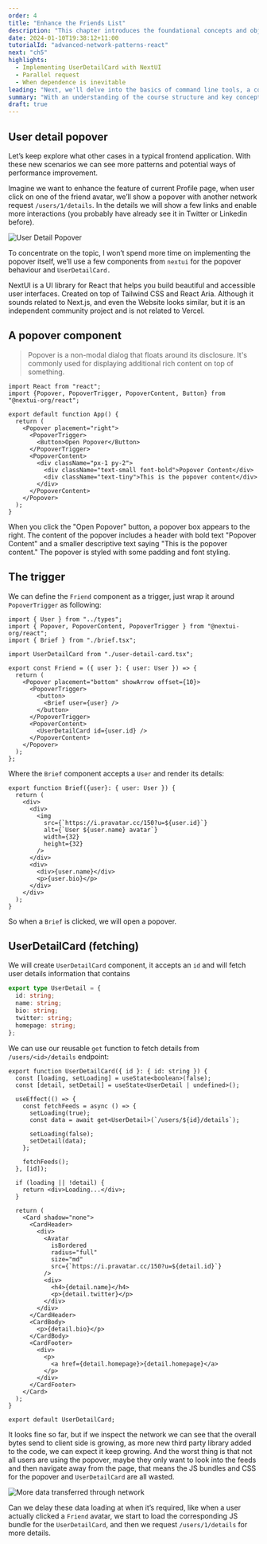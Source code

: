 ```yaml
---
order: 4
title: "Enhance the Friends List"
description: "This chapter introduces the foundational concepts and objectives of the course 'From Commit to Deployment.' It outlines the journey from coding to deployment, covering key practices in modern software development."
date: 2024-01-10T19:38:12+11:00
tutorialId: "advanced-network-patterns-react"
next: "ch5"
highlights:
  - Implementing UserDetailCard with NextUI
  - Parallel request
  - When dependence is inevitable
leading: "Next, we'll delve into the basics of command line tools, a cornerstone of automation tasks in efficient software development."
summary: "With an understanding of the course structure and key concepts, you're all set to dive into the world of modern software development. Let's begin this educational journey together!"
draft: true
---
```


## User detail popover

Let’s keep explore what other cases in a typical frontend application. With these new scenarios we can see more patterns and potential ways of performance improvement.

Imagine we want to enhance the feature of current Profile page, when user click on one of the friend avatar, we’ll show a popover with another network request `/users/1/details`. In the details we will show a few links and enable more interactions (you probably have already see it in Twitter or Linkedin before).

![User Detail Popover](/tutorials/advanced-network-patterns-react/ch4/user-detail-popover.png)

To concentrate on the topic, I won’t spend more time on implementing the popover itself, we’ll use a few components from `nextui` for the popover behaviour and `UserDetailCard.`

<InfoBox>
  NextUI is a UI library for React that helps you build beautiful and accessible user interfaces. Created on top of Tailwind CSS and React Aria.
  Although it sounds related to Next.js, and even the Website looks similar, but it is an independent community project and is not related to Vercel.
</InfoBox>

## A popover component

> Popover is a non-modal dialog that floats around its disclosure. It's commonly used for displaying additional rich content on top of something.

```tsx
import React from "react";
import {Popover, PopoverTrigger, PopoverContent, Button} from "@nextui-org/react";

export default function App() {
  return (
    <Popover placement="right">
      <PopoverTrigger>
        <Button>Open Popover</Button>
      </PopoverTrigger>
      <PopoverContent>
        <div className="px-1 py-2">
          <div className="text-small font-bold">Popover Content</div>
          <div className="text-tiny">This is the popover content</div>
        </div>
      </PopoverContent>
    </Popover>
  );
}
```

When you click the "Open Popover" button, a popover box appears to the right. The content of the popover includes a header with bold text "Popover Content" and a smaller descriptive text saying "This is the popover content." The popover is styled with some padding and font styling.

## The trigger

We can define the `Friend` component as a trigger, just wrap it around `PopoverTrigger` as following:

```tsx title="src/friend.tsx"
import { User } from "../types";
import { Popover, PopoverContent, PopoverTrigger } from "@nextui-org/react";
import { Brief } from "./brief.tsx";

import UserDetailCard from "./user-detail-card.tsx";

export const Friend = ({ user }: { user: User }) => {
  return (
    <Popover placement="bottom" showArrow offset={10}>
      <PopoverTrigger>
        <button>
          <Brief user={user} />
        </button>
      </PopoverTrigger>
      <PopoverContent>
        <UserDetailCard id={user.id} />
      </PopoverContent>
    </Popover>
  );
};
```

Where the `Brief` component accepts a `User` and render its details:

```tsx title="src/brief.tsx"
export function Brief({user}: { user: User }) {
  return (
    <div>
      <div>
        <img
          src={`https://i.pravatar.cc/150?u=${user.id}`}
          alt={`User ${user.name} avatar`}
          width={32}
          height={32}
        />
      </div>
      <div>
        <div>{user.name}</div>
        <p>{user.bio}</p>
      </div>
    </div>
  );
}
```

So when a `Brief` is clicked, we will open a popover.

## UserDetailCard (fetching)

We will create `UserDetailCard` component, it accepts an `id` and will fetch user details information that contains

```ts title="types.ts"
export type UserDetail = {
  id: string;
  name: string;
  bio: string;
  twitter: string;
  homepage: string;
};
```

We can use our reusable `get` function to fetch details from `/users/<id>/details` endpoint:

```tsx title="src/user-detail-card.tsx"
export function UserDetailCard({ id }: { id: string }) {
  const [loading, setLoading] = useState<boolean>(false);
  const [detail, setDetail] = useState<UserDetail | undefined>();

  useEffect(() => {
    const fetchFeeds = async () => {
      setLoading(true);
      const data = await get<UserDetail>(`/users/${id}/details`);

      setLoading(false);
      setDetail(data);
    };

    fetchFeeds();
  }, [id]);

  if (loading || !detail) {
    return <div>Loading...</div>;
  }

  return (
    <Card shadow="none">
      <CardHeader>
        <div>
          <Avatar
            isBordered
            radius="full"
            size="md"
            src={`https://i.pravatar.cc/150?u=${detail.id}`}
          />
          <div>
            <h4>{detail.name}</h4>
            <p>{detail.twitter}</p>
          </div>
        </div>
      </CardHeader>
      <CardBody>
        <p>{detail.bio}</p>
      </CardBody>
      <CardFooter>
        <div>
          <p>
            <a href={detail.homepage}>{detail.homepage}</a>
          </p>
        </div>
      </CardFooter>
    </Card>
  );
}

export default UserDetailCard;
```

It looks fine so far, but if we inspect the network we can see that the overall bytes send to client side is growing, as more new third party library added to the code, we can expect it keep growing. And the worst thing is that not all users are using the popover, maybe they only want to look into the feeds and then navigate away from the page, that means the JS bundles and CSS for the popover and `UserDetailCard` are all wasted.

![More data transferred through network](/tutorials/advanced-network-patterns-react/ch4/network-inspect-incresing-load.png)

Can we delay these data loading at when it’s required, like when a user actually clicked a `Friend` avatar, we start to load the corresponding JS bundle for the `UserDetailCard`, and then we request `/users/1/details` for more details.
